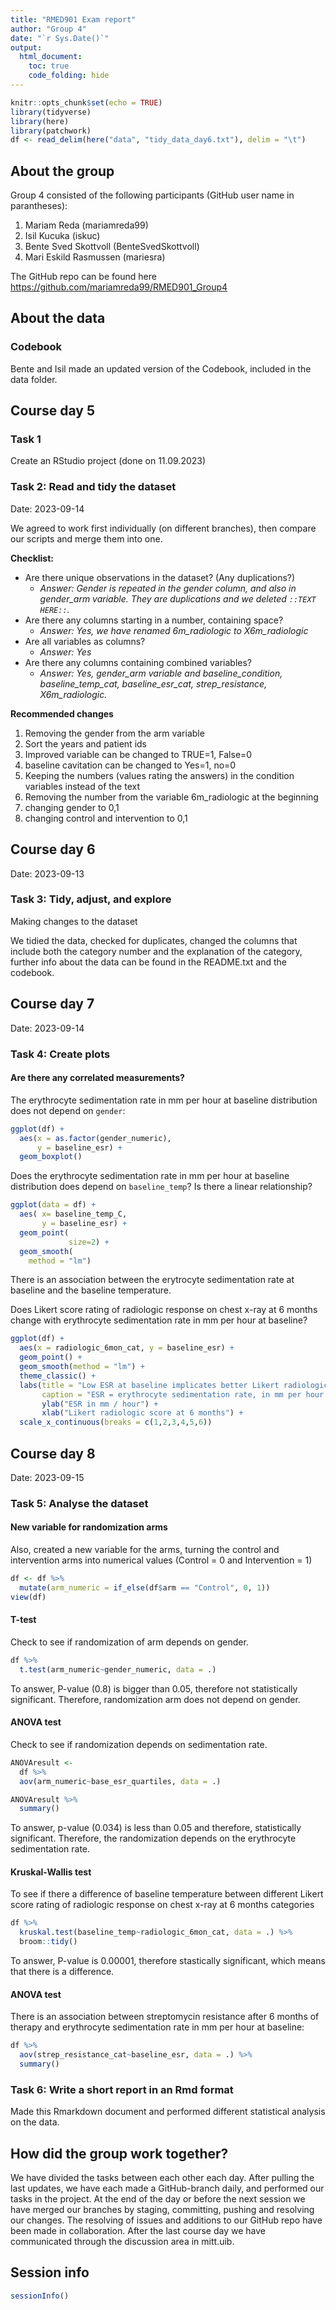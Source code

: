 ```yaml
---
title: "RMED901 Exam report"
author: "Group 4"
date: "`r Sys.Date()`"
output: 
  html_document:
    toc: true
    code_folding: hide
---
```


```r
knitr::opts_chunk$set(echo = TRUE)
library(tidyverse)
library(here)
library(patchwork)
df <- read_delim(here("data", "tidy_data_day6.txt"), delim = "\t")
```



## About the group
Group 4 consisted of the following participants (GitHub user name in parantheses):


1. Mariam Reda (mariamreda99)
2. Isil Kucuka (iskuc)
3. Bente Sved Skottvoll (BenteSvedSkottvoll) 
4. Mari Eskild Rasmussen (mariesra)


The GitHub repo can be found here <https://github.com/mariamreda99/RMED901_Group4>

## About the data


### Codebook
Bente and Isil made an updated version of the Codebook, included in the data folder. 

## Course day 5

### Task 1 
Create an RStudio project (done on 11.09.2023) 
 
### Task 2: Read and tidy the dataset 
Date: 2023-09-14

We agreed to work first individually (on different branches), then compare our scripts and merge them into one. 

**Checklist: **

* Are there unique observations in the dataset? (Any duplications?) 
  + *Answer: Gender is repeated in the gender column, and also in gender_arm variable. They are duplications and we deleted `::TEXT HERE::`.*
* Are there any columns starting in a number, containing space? 
  + *Answer: Yes, we have renamed 6m_radiologic to X6m_radiologic *
* Are all variables as columns? 
  + *Answer: Yes *
* Are there any columns containing combined variables? 
  + *Answer: Yes, gender_arm variable and baseline_condition, baseline_temp_cat, baseline_esr_cat, strep_resistance, X6m_radiologic.*

**Recommended changes**

  1) Removing the gender from the arm variable
  2) Sort the years and patient ids
  3) Improved variable can be changed to TRUE=1, False=0
  4) baseline cavitation can be changed to Yes=1, no=0
  5) Keeping the numbers (values rating the answers) in the condition variables instead of the text
  6) Removing the number from the variable 6m_radiologic at the beginning
  7) changing gender to 0,1 
  8) changing control and intervention to 0,1 

## Course day 6 
Date: 2023-09-13

### Task 3: Tidy, adjust, and explore
Making changes to the dataset 

We tidied the data, checked for duplicates, changed the columns that include both the category number and the explanation of the category, further info about the data can be found in the README.txt and the codebook.


## Course day 7
Date: 2023-09-14

### Task 4: Create plots

#### Are there any correlated measurements?

The erythrocyte sedimentation rate in mm per hour at baseline distribution does not depend on `gender`:

```r
ggplot(df) +
  aes(x = as.factor(gender_numeric),
      y = baseline_esr) +
  geom_boxplot()
```


Does the erythrocyte sedimentation rate in mm per hour at baseline distribution does depend on `baseline_temp`? Is there a linear relationship?

```r
ggplot(data = df) +
  aes( x= baseline_temp_C,
       y = baseline_esr) +
  geom_point(
             size=2) +
  geom_smooth(
    method = "lm")
```


There is an association between the erytrocyte sedimentation rate at baseline and the baseline temperature. 


Does Likert score rating of radiologic response on chest x-ray at 6 months change with erythrocyte sedimentation rate in mm per hour at baseline?

```r
ggplot(df) +
  aes(x = radiologic_6mon_cat, y = baseline_esr) +
  geom_point() +
  geom_smooth(method = "lm") +
  theme_classic() +
  labs(title = "Low ESR at baseline implicates better Likert radiologic score at 6 months",
       caption = "ESR = erythrocyte sedimentation rate, in mm per hour at baseline") +
       ylab("ESR in mm / hour") +
       xlab("Likert radiologic score at 6 months") +
  scale_x_continuous(breaks = c(1,2,3,4,5,6))
```


## Course day 8
Date: 2023-09-15

### Task 5: Analyse the dataset


#### New variable for randomization arms 
Also, created a new variable for the arms, turning the control and intervention arms into numerical values (Control = 0 and Intervention = 1)

```r
df <- df %>% 
  mutate(arm_numeric = if_else(df$arm == "Control", 0, 1))
view(df)
```

#### T-test 
Check to see if randomization of arm depends on gender.
```r
df %>% 
  t.test(arm_numeric~gender_numeric, data = .)
```
To answer, P-value (0.8) is bigger than 0.05, therefore not statistically significant. Therefore, randomization arm does not depend on gender.

#### ANOVA test 
Check to see if randomization depends on sedimentation rate.
```r
ANOVAresult <-
  df %>% 
  aov(arm_numeric~base_esr_quartiles, data = .)

ANOVAresult %>%
  summary()
```
To answer, p-value (0.034) is less than 0.05 and therefore, statistically significant. Therefore, the randomization depends on the erythrocyte sedimentation rate. 

#### Kruskal-Wallis test 
To see if there a difference of baseline temperature between different Likert score rating of radiologic response on chest x-ray at 6 months categories 
```r
df %>% 
  kruskal.test(baseline_temp~radiologic_6mon_cat, data = .) %>%
  broom::tidy()
```
To answer, P-value is 0.00001, therefore stastically significant, which means that there is a difference. 

#### ANOVA test

There is an association between streptomycin resistance after 6 months of therapy and erythrocyte sedimentation rate in mm per hour at baseline:


```r
df %>% 
  aov(strep_resistance_cat~baseline_esr, data = .) %>% 
  summary()

```


### Task 6: Write a short report in an Rmd format
Made this Rmarkdown document and performed different statistical analysis on the data. 

## How did the group work together?
We have divided the tasks between each other each day. After pulling the last updates, we have each made a GitHub-branch daily, and performed our tasks in the project. At the end of the day or before the next session we have merged our branches by staging, committing, pushing and resolving our changes. The resolving of issues and additions to our GitHub repo have been made in collaboration. After the last course day we have communicated through the discussion area in mitt.uib.


## Session info
```r
sessionInfo()
```